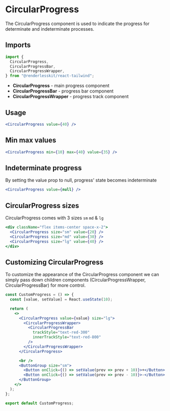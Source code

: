 
# CircularProgress

The CircularProgress component is used to indicate the progress for determinate
and indeterminate processes.

<ComponentLinks
  github="circular-progress"
  theme="circularProgress"
  story="feedback-circularprogress"
/>

## Imports

```js
import {
  CircularProgress,
  CircularProgressBar,
  CircularProgressWrapper,
} from "@renderlesskit/react-tailwind";
```

- **CircularProgress** - main progress component
- **CircularProgressBar** - progress bar component
- **CircularProgressWrapper** - progress track component

## Usage

```jsx live
<CircularProgress value={40} />
```

## Min max values

```jsx live
<CircularProgress min={10} max={40} value={35} />
```

## Indeterminate progress

By setting the value prop to null, progress' state becomes indeterminate

```jsx live
<CircularProgress value={null} />
```

## CircularProgress sizes

CircularProgress comes with 3 sizes `sm` `md` & `lg`

```jsx live
<div className="flex items-center space-x-2">
  <CircularProgress size="sm" value={20} />
  <CircularProgress size="md" value={30} />
  <CircularProgress size="lg" value={40} />
</div>
```

## Customizing CircularProgress

To customize the appearance of the CircularProgress component we can simply pass
down children components (CircularProgressWrapper, CircularProgressBar) for more
control.

```jsx live noInline
const CustomProgress = () => {
  const [value, setValue] = React.useState(10);

  return (
    <>
      <CircularProgress value={value} size="lg">
        <CircularProgressWrapper>
          <CircularProgressBar
            trackStyle="text-red-300"
            innerTrackStyle="text-red-800"
          />
        </CircularProgressWrapper>
      </CircularProgress>

      <br />
      <ButtonGroup size="sm">
        <Button onClick={() => setValue(prev => prev + 10)}>+</Button>
        <Button onClick={() => setValue(prev => prev - 10)}>-</Button>
      </ButtonGroup>
    </>
  );
};

export default CustomProgress;
```
